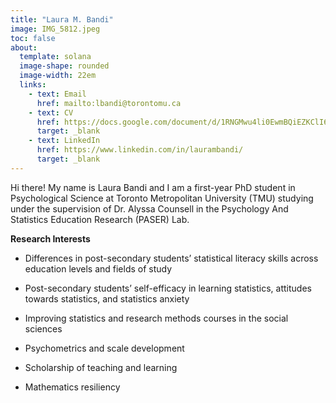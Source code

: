 ```yaml
---
title: "Laura M. Bandi"
image: IMG_5812.jpeg
toc: false
about:
  template: solana
  image-shape: rounded
  image-width: 22em
  links:
    - text: Email
      href: mailto:lbandi@torontomu.ca
    - text: CV
      href: https://docs.google.com/document/d/1RNGMwu4li0EwmBQiEZKClI6UPplcm0rod36FYvKA_eU/edit?usp=sharing
      target: _blank
    - text: LinkedIn
      href: https://www.linkedin.com/in/laurambandi/
      target: _blank
---
```


Hi there! My name is Laura Bandi and I am a first-year PhD student in Psychological Science at Toronto Metropolitan University (TMU) studying under the supervision of Dr. Alyssa Counsell in the Psychology And Statistics Education Research (PASER) Lab.

**Research Interests**

-   Differences in post-secondary students' statistical literacy skills across education levels and fields of study

-   Post-secondary students' self-efficacy in learning statistics, attitudes towards statistics, and statistics anxiety

-   Improving statistics and research methods courses in the social sciences

-   Psychometrics and scale development

-   Scholarship of teaching and learning

-   Mathematics resiliency
